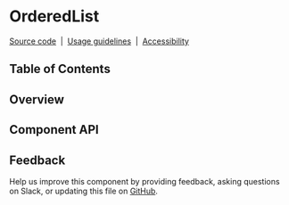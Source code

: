 
# OrderedList

[Source code](https://github.com/carbon-design-system/carbon/tree/main/packages/react/src/components/OrderedList)
&nbsp;|&nbsp;
[Usage guidelines](https://www.carbondesignsystem.com/components/list/usage)
&nbsp;|&nbsp;
[Accessibility](https://www.carbondesignsystem.com/components/list/accessibility)

## Table of Contents

## Overview

<Canvas>
  <Story of={OrderedListStories.Playground} />
</Canvas>

## Component API

<ArgsTable />

## Feedback

Help us improve this component by providing feedback, asking questions on Slack,
or updating this file on
[GitHub](https://github.com/carbon-design-system/carbon/edit/main/packages/react/src/components/OrderedList/OrderedList.mdx).

